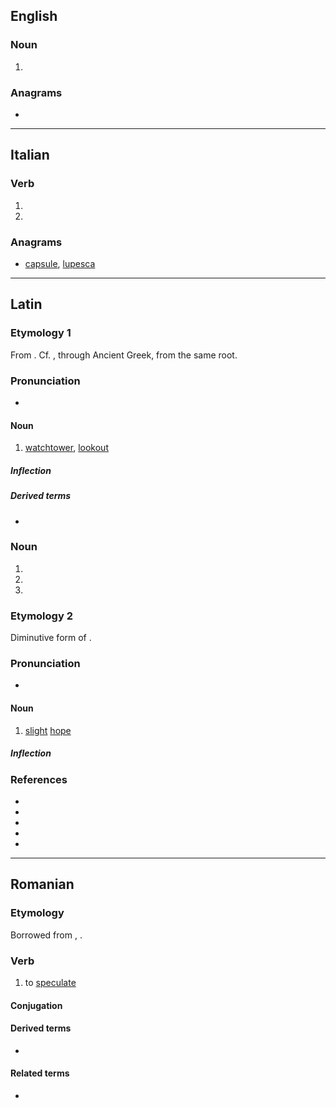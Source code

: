 {{also|spécula}}
==English==

===Noun===
{{head|en|noun plural form}}

# {{plural of|speculum|lang=en}}

===Anagrams===
* {{anagrams|en|capsule|laces up|scale up|scaleup|upscale}}

----

==Italian==

===Verb===
{{head|it|verb form}}

# {{inflection of|speculare||3|s|pres|indc|lang=it}}
# {{inflection of|speculare||2|s|impr|lang=it}}

===Anagrams===
* [[capsule#Italian|capsule]], [[lupesca#Italian|lupesca]]

----

==Latin==

===Etymology 1===
From {{m|la|speciō}}. Cf. {{m|la|scopulus}}, through Ancient Greek, from the same root.

===Pronunciation===
* {{la-IPA|specula}}

====Noun====
{{la-noun|specula|speculae|f|first}}

# [[watchtower]], [[lookout]]

=====Inflection=====
{{la-decl-1st|specul}}

=====Derived terms=====
* {{l|la|speculor}}

===Noun===
{{la-noun-form|specula}}

# {{inflection of|speculum||nom|p|lang=la}}
# {{inflection of|speculum||acc|p|lang=la}}
# {{inflection of|speculum||voc|p|lang=la}}

===Etymology 2===
Diminutive form of {{m|la|spēs}}.

===Pronunciation===
* {{la-IPA|spēcula}}

====Noun====
{{la-noun|spēcula|spēculae|f|first}}

# [[slight]] [[hope]]

=====Inflection=====
{{la-decl-1st|spēcul}}

===References===
* {{R:L&S}}
* {{R:Elementary Lewis}}
* {{R:du Cange}}
* {{R:Gaffiot}}
* {{R:Peck}}

----

==Romanian==

===Etymology===
Borrowed from {{bor|ro|fr|spéculer}}, {{bor|ro|la|speculari}}.

===Verb===
{{ro-verb|speculează|speculat}}

# to [[speculate]]

====Conjugation====
{{ro-conj-a-ez}}

====Derived terms====
* {{l|ro|speculare}}

====Related terms====
* {{l|ro|speculație}}